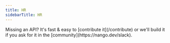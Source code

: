 ```yaml
---
title: HR
sidebarTitle: HR
---
```


<Tip>
    Missing an API? It's fast & easy to [contribute it](/contribute) or we'll build it if you ask for
    it in the [community](https://nango.dev/slack).
</Tip>

<CardGroup cols={4}>
    <Card title="BambooHR" href="/integrations/all/bamboohr" color="#68a063" />
    <Card title="Deel" href="/integrations/all/deel" color="#68a063" />
    <Card title="Factorial" href="/integrations/all/factorial" color="#68a063" />
    <Card title="Gusto" href="/integrations/all/gusto" color="#68a063" />
    <Card title="Exact Online" href="integrations/all/exact-online" color="#68a063" />
    <Card title="Payfil" href="/integrations/all/payfit" color="#68a063" />
    <Card title="Zenefits" href="/integrations/all/zenefits" color="#68a063" />
</CardGroup>
